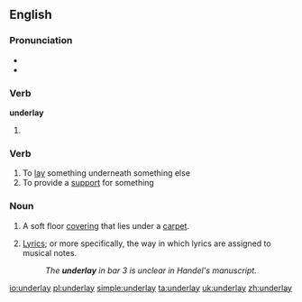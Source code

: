 ==English==

===Pronunciation===
* {{IPA|/ʌndəɻˈleɪ/}}
* {{rhymes|eɪ}}

===Verb===
'''underlay'''

# {{past tense of| to [[underlie]]}}

===Verb===
{{en-verb|underlays|underlaying|underlaid}}

# To [[lay]] something underneath something else
# To provide a [[support]] for something

===Noun===
{{en-noun}}

# A soft floor [[covering]] that lies under a [[carpet]].
# {{music}} [[Lyrics]]; or more specifically, the way in which lyrics are assigned to musical notes.
#:''The '''underlay''' in bar 3 is unclear in Handel's manuscript.''

[[io:underlay]]
[[pl:underlay]]
[[simple:underlay]]
[[ta:underlay]]
[[uk:underlay]]
[[zh:underlay]]